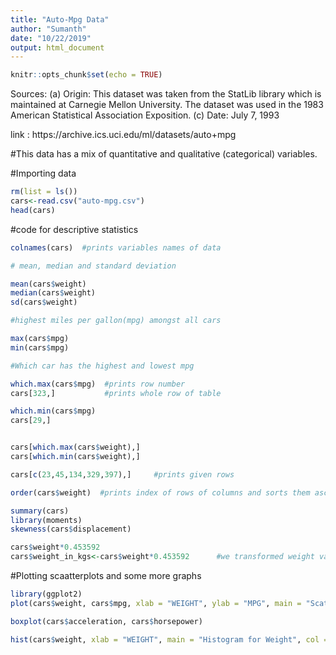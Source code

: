 ---
title: "Auto-Mpg Data"
author: "Sumanth"
date: "10/22/2019"
output: html_document
---

```{r setup, include=FALSE}
knitr::opts_chunk$set(echo = TRUE)
```

Sources: (a) Origin: This dataset was taken from the StatLib library which is maintained at Carnegie Mellon University. The dataset was used in the 1983 American Statistical Association Exposition. (c) Date: July 7, 1993

link : https://archive.ics.uci.edu/ml/datasets/auto+mpg

#This data has a mix of quantitative and qualitative (categorical) variables.

#Importing data
```{r}
rm(list = ls())
cars<-read.csv("auto-mpg.csv")
head(cars)
```

#code for descriptive statistics

```{r eval=TRUE}
colnames(cars)  #prints variables names of data

# mean, median and standard deviation

mean(cars$weight)
median(cars$weight)
sd(cars$weight)

#highest miles per gallon(mpg) amongst all cars

max(cars$mpg)
min(cars$mpg)

#Which car has the highest and lowest mpg

which.max(cars$mpg)  #prints row number
cars[323,]           #prints whole row of table

which.min(cars$mpg)
cars[29,]


cars[which.max(cars$weight),]
cars[which.min(cars$weight),]

cars[c(23,45,134,329,397),]     #prints given rows

order(cars$weight)  #prints index of rows of columns and sorts them ascendingly

summary(cars)
library(moments)
skewness(cars$displacement)

cars$weight*0.453592
cars$weight_in_kgs<-cars$weight*0.453592      #we transformed weight variable in cars from pounds to kgs and created a new column called weight_in_kgs
```

#Plotting scaatterplots and some more graphs
```{r}
library(ggplot2)
plot(cars$weight, cars$mpg, xlab = "WEIGHT", ylab = "MPG", main = "Scatterplot for Weight vs MPG",col="blue",pch= 21)

boxplot(cars$acceleration, cars$horsepower)

hist(cars$weight, xlab = "WEIGHT", main = "Histogram for Weight", col = "brown" )

```


